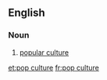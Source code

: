 ==English==

===Noun===
{{wikipedia}}
{{en-noun|sg=[[pop]] [[culture]]|-}}

# [[popular culture]]

[[et:pop culture]]
[[fr:pop culture]]